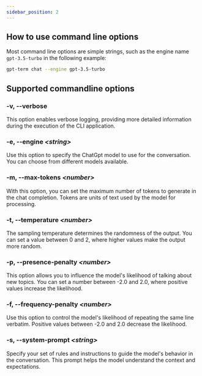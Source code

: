 ```yaml
---
sidebar_position: 2
---
```


## How to use command line options

Most command line options are simple strings, such as the engine name `gpt-3.5-turbo` in the following example:

```bash
gpt-term chat --engine gpt-3.5-turbo
```

## Supported commandline options

### -v, --verbose

This option enables verbose logging, providing more detailed information during the execution of the CLI application.

### -e, --engine *&lt;string&gt;*

Use this option to specify the ChatGpt model to use for the conversation. You can choose from different models available.

### -m, --max-tokens *&lt;number&gt;*

With this option, you can set the maximum number of tokens to generate in the chat completion. Tokens are units of text used by the model for processing.

### -t, --temperature *&lt;number&gt;*

The sampling temperature determines the randomness of the output. You can set a value between 0 and 2, where higher values make the output more random.

### -p, --presence-penalty *&lt;number&gt;*

This option allows you to influence the model's likelihood of talking about new topics. You can set a number between -2.0 and 2.0, where positive values increase the likelihood.

### -f, --frequency-penalty *&lt;number&gt;* 

Use this option to control the model's likelihood of repeating the same line verbatim. Positive values between -2.0 and 2.0 decrease the likelihood.

### -s, --system-prompt *&lt;string&gt;*

Specify your set of rules and instructions to guide the model's behavior in the conversation. This prompt helps the model understand the context and expectations.
